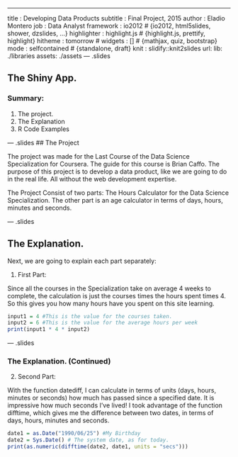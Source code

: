 ---
title       : Developing Data Products
subtitle    : Final Project, 2015
author      : Eladio Montero
job         : Data Analyst
framework   : io2012        # {io2012, html5slides, shower, dzslides, ...}
highlighter : highlight.js  # {highlight.js, prettify, highlight}
hitheme     : tomorrow      # 
widgets     : []            # {mathjax, quiz, bootstrap}
mode        : selfcontained # {standalone, draft}
knit        : slidify::knit2slides
url:
  lib: ./libraries
  assets: ./assets
--- .slides

## The Shiny App.

### Summary:

1. The project.
2. The Explanation
3. R Code Examples

--- .slides
## The Project

The project was made for the Last Course of the Data Science Specialization for Coursera.
The guide for this course is Brian Caffo.
The purpose of this project is to develop a data product, like we are going to do in the real life. All without the web development expertise.

The Project Consist of two parts: The Hours Calculator for the Data Science Specialization.
The other part is an age calculator in terms of days, hours, minutes and seconds.

--- .slides

## The Explanation.

Next, we are going to explain each part separately:

1. First Part:

Since all the courses in the Specialization take on average 4 weeks to complete, the calculation is just the courses times the hours spent times 4. So this gives you how many hours have you spent on this site learning.

```r

input1 = 4 #This is the value for the courses taken.
input2 = 6 #This is the value for the average hours per week
print(input1 * 4 * input2)

```



--- .slides

### The Explanation. (Continued)

2. Second Part:

With the function datediff, I can calculate in terms of units (days, hours, minutes or seconds) how much has passed since a specified date. It is impressive how much seconds I've lived! I took advantage of the function difftime, which gives me the difference between two dates, in terms of days, hours, minutes and seconds.

```r
date1 = as.Date("1990/06/25") #My Birthday
date2 = Sys.Date() # The system date, as for today.
print(as.numeric(difftime(date2, date1, units = "secs")))

```


